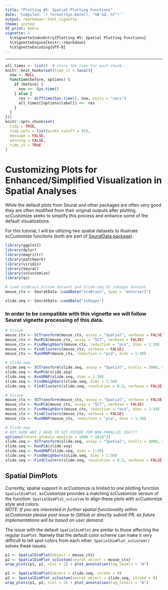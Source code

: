 ```yaml
---
title: "Plotting #5: Spatial Plotting Functions"
date: 'Compiled: `r format(Sys.Date(), "%B %d, %Y")`'
output: rmarkdown::html_vignette
theme: united
df_print: kable
vignette: >
  %\VignetteIndexEntry{Plotting #5: Spatial Plotting Functions}
  %\VignetteEngine{knitr::rmarkdown}
  %\VignetteEncoding{UTF-8}
---
```

***

<style>
p.caption {
  font-size: 0.9em;
}
</style>
 
```r
all_times <- list()  # store the time for each chunk
knitr::knit_hooks$set(time_it = local({
  now <- NULL
  function(before, options) {
    if (before) {
      now <<- Sys.time()
    } else {
      res <- difftime(Sys.time(), now, units = "secs")
      all_times[[options$label]] <<- res
    }
  }
}))
knitr::opts_chunk$set(
  tidy = TRUE,
  tidy.opts = list(width.cutoff = 95),
  message = FALSE,
  warning = FALSE,
  time_it = TRUE
)
```


# Customizing Plots for Enhanced/Simplified Visualization in Spatial Analyses
While the default plots from Seurat and other packages are often very good they are often modified from their original outputs after plotting.  scCustomize seeks to simplify this process and enhance some of the default visualizations.  

For this tutorial, I will be utilizing two spatial datasets to illustrate scCustomize functions (both are part of [SeuratData package](https://github.com/satijalab/seurat-data)).

```r
library(ggplot2)
library(dplyr)
library(magrittr)
library(patchwork)
library(viridis)
library(Seurat)
library(scCustomize)
library(qs)

# Load stxBrain Visium dataset and Slide-seq V2 ssHippo dataset
mouse_ctx <- SeuratData::LoadData("stxBrain", type = "anterior1")

slide.seq <- SeuratData::LoadData("ssHippo")
```


### In order to be compatible with this vignette we will follow Seurat vignette processing of this data.  
```r
# Visium
mouse_ctx <- SCTransform(mouse_ctx, assay = "Spatial", verbose = FALSE)
mouse_ctx <- RunPCA(mouse_ctx, assay = "SCT", verbose = FALSE)
mouse_ctx <- FindNeighbors(mouse_ctx, reduction = "pca", dims = 1:30)
mouse_ctx <- FindClusters(mouse_ctx, verbose = FALSE)
mouse_ctx <- RunUMAP(mouse_ctx, reduction = "pca", dims = 1:30)

# Slide-seq
slide.seq <- SCTransform(slide.seq, assay = "Spatial", ncells = 3000, verbose = FALSE)
slide.seq <- RunPCA(slide.seq)
slide.seq <- RunUMAP(slide.seq, dims = 1:30)
slide.seq <- FindNeighbors(slide.seq, dims = 1:30)
slide.seq <- FindClusters(slide.seq, resolution = 0.3, verbose = FALSE)
```

```r
# Visium
mouse_ctx <- SCTransform(mouse_ctx, assay = "Spatial", verbose = FALSE)
mouse_ctx <- RunPCA(mouse_ctx, assay = "SCT", verbose = FALSE)
mouse_ctx <- FindNeighbors(mouse_ctx, reduction = "pca", dims = 1:30)
mouse_ctx <- FindClusters(mouse_ctx, verbose = FALSE)
mouse_ctx <- RunUMAP(mouse_ctx, reduction = "pca", dims = 1:30)

# Slide-seq
# NOT SURE WHY I HAVE TO SET FUTURE FOR NON-PARALLEL USE???
options(future.globals.maxSize = 1000 * 1024^2)
slide.seq <- SCTransform(slide.seq, assay = "Spatial", ncells = 3000, verbose = FALSE)
slide.seq <- RunPCA(slide.seq)
slide.seq <- RunUMAP(slide.seq, dims = 1:30)
slide.seq <- FindNeighbors(slide.seq, dims = 1:30)
slide.seq <- FindClusters(slide.seq, resolution = 0.3, verbose = FALSE)
```


## Spatial DimPlots  
Currently, spatial support in scCustomize is limited to one plotting function `SpatialDimPlot`.  scCustomize provides a matching scCustomize version of the function: `SpatialDimPlot_scCustom` to align these plots with scCustomize style and colors.  
*NOTE: If you are interested in further spatial functionality within scCustomize please post issue to GitHub or directly submit PR, as future implementations will be based on user demand.*

The issue with the default `SpatialDimPlot` are similar to those affecting the regular `DimPlot`.  Namely that the default color scheme can make it very difficult to tell spot colors from each other.  `SpatialDimPlot_scCustom()` solves these issues.


```r
p1 <- SpatialDimPlot(object = mouse_ctx)
p2 <- SpatialDimPlot_scCustom(seurat_object = mouse_ctx)
wrap_plots(p1, p2, ncol = 2) + plot_annotation(tag_levels = "A")
```

```r
p1 <- SpatialDimPlot(object = slide.seq, stroke = 0)
p2 <- SpatialDimPlot_scCustom(seurat_object = slide.seq, stroke = 0)
wrap_plots(p1, p2, ncol = 2) + plot_annotation(tag_levels = "A")
```
